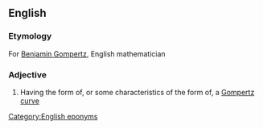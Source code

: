 ==English==

===Etymology===
For [[w:Benjamin Gompertz|Benjamin Gompertz]], English mathematician

===Adjective===
{{en-adj}}

# {{context|mathematics}} Having the form of, or some characteristics of the form of, a [[Gompertz curve]]

[[Category:English eponyms]]